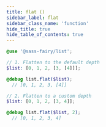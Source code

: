 ```yaml
---
title: flat ()
sidebar_label: flat
sidebar_class_name: 'function'
hide_title: true
hide_table_of_contents: true
---
```


<DocPage fieldName="flat" fieldType="function" spec={Spec} />

```scss
@use '@sass-fairy/list';

// 1. Flatten to the default depth
$list: [0, 1, 2, [3, [4]]];

@debug list.flat($list);
  // [0, 1, 2, 3, [4]]

// 2. Flatten to a custom depth
$list: [0, 1, 2, [3, 4]];

@debug list.flat($list, 2);
  // [0, 1, 2, 3, 4]
```
